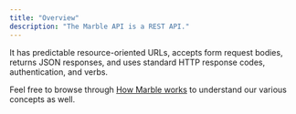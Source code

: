 ```yaml
---
title: "Overview"
description: "The Marble API is a REST API."
---
```


It has predictable resource-oriented URLs, accepts form request bodies, returns JSON responses, and uses standard HTTP response codes, authentication, and verbs.

Feel free to browse through [How Marble works](/docs/how-marble-works) to understand our various concepts as well.
